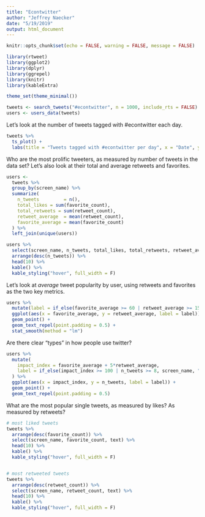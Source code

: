 ```yaml
---
title: "Econtwitter"
author: "Jeffrey Naecker"
date: "5/19/2019"
output: html_document
---
```


```r
knitr::opts_chunk$set(echo = FALSE, warning = FALSE, message = FALSE)
```


```r
library(rtweet)
library(ggplot2)
library(dplyr)
library(ggrepel)
library(knitr)
library(kableExtra)

theme_set(theme_minimal())
```

```r
tweets <- search_tweets("#econtwitter", n = 1000, include_rts = FALSE)
users <- users_data(tweets)
```

Let's look at the number of tweets tagged with #econtwitter each day.

```r
tweets %>%
  ts_plot() +
  labs(title = "Tweets tagged with #econtwitter per day", x = "Date", y = "Number of tweets")
```

Who are the most prolific tweeters, as measured by number of tweets in the data set?  Let's also look at their total and average retweets and favorites.

```r
users <- 
  tweets %>%
  group_by(screen_name) %>%
  summarize(
    n_tweets         = n(),
    total_likes = sum(favorite_count),
    total_retweets = sum(retweet_count),
    retweet_average  = mean(retweet_count),
    favorite_average = mean(favorite_count)
  ) %>%
  left_join(unique(users))

users %>%
  select(screen_name, n_tweets, total_likes, total_retweets, retweet_average, favorite_average, followers_count) %>%
  arrange(desc(n_tweets)) %>%
  head(10) %>%
  kable() %>%
  kable_styling("hover", full_width = F)
```

Let's look at *average* tweet popularity by user, using retweets and favorites as the two key metrics.

```r
users %>%
  mutate(label = if_else(favorite_average >= 60 | retweet_average >= 15, screen_name, "")) %>%
  ggplot(aes(x = favorite_average, y = retweet_average, label = label)) +
  geom_point() +
  geom_text_repel(point.padding = 0.5) +
  stat_smooth(method = "lm")
```

Are there clear "types" in how people use twitter?

```r
users %>%
  mutate(
    impact_index = favorite_average + 5*retweet_average,
    label = if_else(impact_index >= 100 | n_tweets >= 8, screen_name, "")
  ) %>%
  ggplot(aes(x = impact_index, y = n_tweets, label = label)) +
  geom_point() +
  geom_text_repel(point.padding = 0.5) 
```


What are the most popular single tweets, as measured by likes? As measured by retweets?

```r
# most liked tweets
tweets %>%
  arrange(desc(favorite_count)) %>%
  select(screen_name, favorite_count, text) %>%
  head(10) %>%
  kable() %>%
  kable_styling("hover", full_width = F)


# most retweeted tweets
tweets %>%
  arrange(desc(retweet_count)) %>%
  select(screen_name, retweet_count, text) %>%
  head(10) %>%
  kable() %>%
  kable_styling("hover", full_width = F)
```




